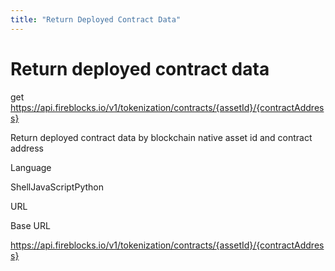 ```yaml
---
title: "Return Deployed Contract Data"
---
```

  
  # Return deployed contract data

get https://api.fireblocks.io/v1/tokenization/contracts/{assetId}/{contractAddress}

Return deployed contract data by blockchain native asset id and contract address

Language

ShellJavaScriptPython

URL

Base URL

https://api.fireblocks.io/v1/tokenization/contracts/{assetId}/{contractAddress}